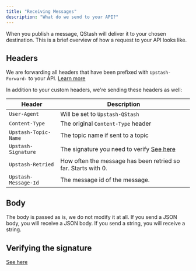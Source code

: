 ```yaml
---
title: "Receiving Messages"
description: "What do we send to your API?"
---
```


When you publish a message, QStash will deliver it to your chosen destination. This is a brief overview of how a request to your API looks like.

## Headers

We are forwarding all headers that have been prefixed with `Upstash-Forward-` to your API. [Learn more](/qstash/howto/publishing#sending-custom-http-headers)

In addition to your custom headers, we're sending these headers as well:

| Header               | Description                                                          |
| -------------------- | -------------------------------------------------------------------- |
| `User-Agent`         | Will be set to `Upstash-QStash`                                      |
| `Content-Type`       | The original `Content-Type` header                                   |
| `Upstash-Topic-Name` | The topic name if sent to a topic                                    |
| `Upstash-Signature`  | The signature you need to verify [See here](/qstash/howto/signature) |
| `Upstash-Retried`    | How often the message has been retried so far. Starts with 0.        |
| `Upstash-Message-Id` | The message id of the message.                                       |

## Body

The body is passed as is, we do not modify it at all. If you send a JSON body, you will receive a JSON body. If you send a string, you will receive a string.

## Verifying the signature

[See here](/qstash/howto/signature)
